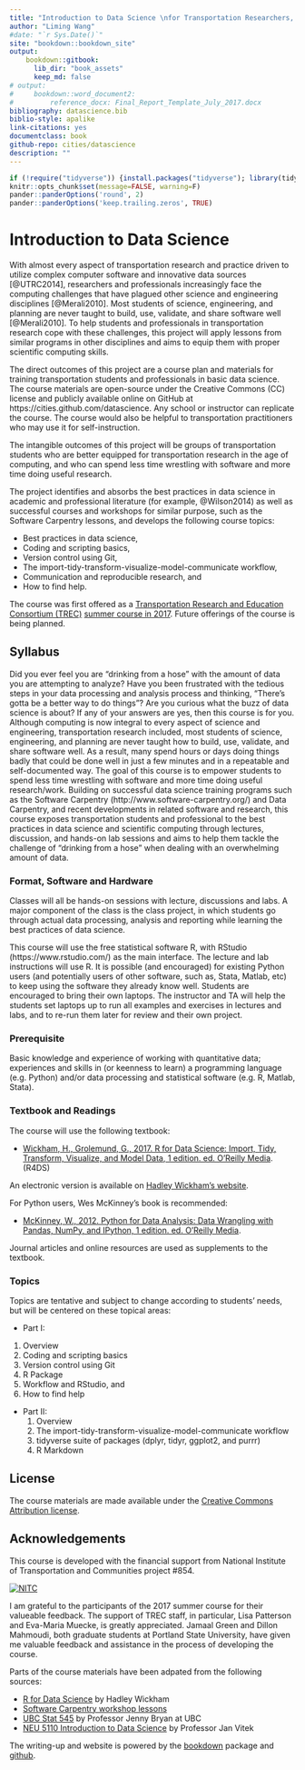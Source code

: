 ```yaml
--- 
title: "Introduction to Data Science \nfor Transportation Researchers, Planners, and Engineers"
author: "Liming Wang"
#date: "`r Sys.Date()`"
site: "bookdown::bookdown_site"
output:
    bookdown::gitbook:
      lib_dir: "book_assets"
      keep_md: false
# output:
#     bookdown::word_document2:
#         reference_docx: Final_Report_Template_July_2017.docx
bibliography: datascience.bib
biblio-style: apalike
link-citations: yes
documentclass: book
github-repo: cities/datascience
description: ""
---
```


```r
if (!require("tidyverse")) {install.packages("tidyverse"); library(tidyverse)}
knitr::opts_chunk$set(message=FALSE, warning=F)
pander::panderOptions('round', 2)
pander::panderOptions('keep.trailing.zeros', TRUE)
```

# Introduction to Data Science

With almost every aspect of transportation research and practice driven to utilize complex computer software and innovative data sources [@UTRC2014], researchers and professionals increasingly face the computing challenges that have plagued other science and engineering disciplines [@Merali2010]. Most students of science, engineering, and planning are never taught to build, use, validate, and share software well [@Merali2010]. To help students and professionals in transportation research cope with these challenges, this project will apply lessons from similar programs in other disciplines and aims to equip them with proper scientific computing skills.

The direct outcomes of this project are a course plan and materials for training transportation students and professionals in basic data science. The course materials are open-source under the Creative Commons (CC) license and publicly available online on GitHub at https://cities.github.com/datascience. Any school or instructor can replicate the course. The course would also be helpful to transportation practitioners who may use it for self-instruction.

The intangible outcomes of this project will be groups of transportation students who are better equipped for transportation research in the age of computing, and who can spend less time wrestling with software and more time doing useful research.

The project identifies and absorbs the best practices in data science in academic and professional literature (for example, @Wilson2014) as well as successful courses and workshops for similar purpose, such as the Software Carpentry lessons, and develops the following course topics:

- Best practices in data science,
- Coding and scripting basics,
- Version control using Git,
- The import-tidy-transform-visualize-model-communicate workflow, 
- Communication and reproducible research, and
- How to find help.

The course was first offered as a [Transportation Research and Education Consortium (TREC)](https://trec.pdx.edu) [summer course in 2017](https://cities.github.io/datascience2017/index.html). Future offerings of the course is being planned.

## Syllabus

Did you ever feel you are “drinking from a hose” with the amount of data you are attempting to analyze? Have you been frustrated with the tedious steps in your data processing and analysis process and thinking, “There’s gotta be a better way to do things”? Are you curious what the buzz of data science is about? If any of your answers are yes, then this course is for you. 
Although computing is now integral to every aspect of science and engineering, transportation research included, most students of science, engineering, and planning are never taught how to build, use, validate, and share software well. As a result, many spend hours or days doing things badly that could be done well in just a few minutes and in a repeatable and self-documented way. The goal of this course is to empower students to spend less time wrestling with software and more time doing useful research/work. 
Building on successful data science training programs such as the Software Carpentry (http://www.software-carpentry.org/) and Data Carpentry, and recent developments in related software and research, this course exposes transportation students and professional to the best practices in data science and scientific computing through lectures, discussion, and hands-on lab sessions and aims to help them tackle the challenge of “drinking from a hose” when dealing with an overwhelming amount of data.

### Format, Software and Hardware

Classes will all be hands-on sessions with lecture, discussions and labs. A major component of the class is the class project, in which students go through actual data processing, analysis and reporting while learning the best practices of data science.

This course will use the free statistical software R, with RStudio (https://www.rstudio.com/) as the main interface. The lecture and lab instructions will use R. It is possible (and encouraged) for existing Python users (and potentially users of other software, such as, Stata, Matlab, etc) to keep using the software they already know well. Students are encouraged to bring their own laptops. The instructor and TA will help the students set laptops up to run all examples and exercises in lectures and labs, and to re-run them later for review and their own project.

### Prerequisite

Basic knowledge and experience of working with quantitative data; experiences and skills in (or keenness to learn) a programming language (e.g. Python) and/or data processing and statistical software (e.g. R, Matlab, Stata).

### Textbook and Readings

The course will use the following textbook:

- [Wickham, H., Grolemund, G., 2017. R for Data Science: Import, Tidy, Transform, Visualize, and Model Data, 1 edition. ed. O’Reilly Media](https://www.amazon.com/Data-Science-Transform-Visualize-Model/dp/1491910399). (R4DS)

An electronic version is available on [Hadley Wickham's website](http://r4ds.had.co.nz/).

For Python users, Wes McKinney’s book is recommended:

- [McKinney, W., 2012. Python for Data Analysis: Data Wrangling with Pandas, NumPy, and IPython, 1 edition. ed. O’Reilly Media](https://www.amazon.com/Python-Data-Analysis-Wrangling-IPython/dp/1449319793).

Journal articles and online resources are used as supplements to the textbook.

### Topics

Topics are tentative and subject to change according to students’ needs, but will be centered on these topical areas:

-	Part I:
  1. Overview
  1. Coding and scripting basics
  3. Version control using Git
  2. R Package
  4. Workflow and RStudio, and
  5. How to find help
  
- Part II:
  1. Overview
  1. The import-tidy-transform-visualize-model-communicate workflow
  2. tidyverse suite of packages (dplyr, tidyr, ggplot2, and purrr)
  3. R Markdown

## License

The course materials are made available under the [Creative Commons Attribution license](https://creativecommons.org/licenses/by/4.0/).

## Acknowledgements

This course is developed with the financial support from National Institute of Transportation and Communities project #854. 

<div style="width:300px">
[![NITC](http://nitc.trec.pdx.edu/sites/default/files/nitc_4c_horiz_tag.jpg)](http://nitc.trec.pdx.edu/)
</div>

I am grateful to the participants of the 2017 summer course for their valueable feedback. The support of TREC staff, in particular, Lisa Patterson and Eva-Maria Muecke, is greatly appreciated. Jamaal Green and Dillon Mahmoudi, both graduate students at Portland State University, have given me valuable feedback and assistance in the process of developing the course.

Parts of the course materials have been adpated from the following sources:

- [R for Data Science](https://github.com/hadley/r4ds) by Hadley Wickham
- [Software Carpentry workshop lessons](https://software-carpentry.org/lessons/)
- [UBC Stat 545](http://stat545.com) by Professor Jenny Bryan at UBC
- [NEU 5110 Introduction to Data Science](http://janvitek.org/events/NEU/5110/) by Professor Jan Vitek

The writing-up and website is powered by the [bookdown](https://bookdown.org) package and [github](https://www.github.com).
